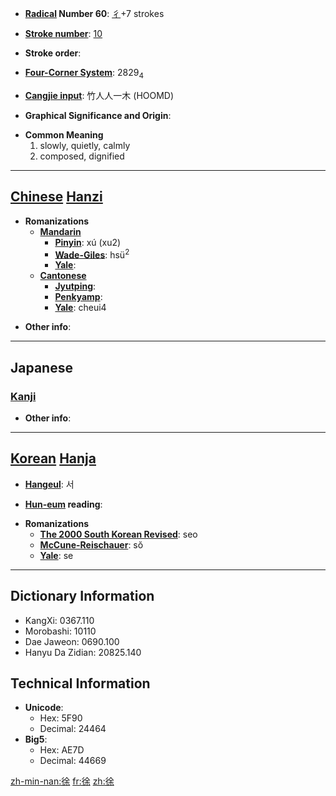 * '''[[Wiktionary:Chinese radical index| Radical]] Number 60''': [[Wiktionary:Chinese radical index 彳|彳]]+7 strokes

* '''[[Wiktionary:Chinese total strokes index|Stroke number]]''': [[Wiktionary:Chinese total strokes index 10|10]]

* '''Stroke order''': 

* '''[[Wiktionary:Chinese four corner index|Four-Corner System]]''': 2829<sub>4</sub>

* '''[[Wiktionary:Chinese Cangjie index|Cangjie input]]''': 竹人人一木 (HOOMD)

* '''Graphical Significance and Origin''': 

* '''Common Meaning'''
*#slowly, quietly, calmly
*# composed, dignified


----

== [[Chinese]] [[Hanzi]] ==

* '''Romanizations'''
** '''[[Mandarin]]'''
*** '''[[Pinyin]]''': xú (xu2)
*** '''[[Wade-Giles]]''': hsü<sup>2</sup>
*** '''[[Yale]]''': 
** '''[[Cantonese]]'''
*** '''[[Jyutping]]''':
*** '''[[Penkyamp]]''': 
*** '''[[Yale]]''': cheui4

* '''Other info''': 

----

==Japanese==
===[[Kanji]]===
{{kanji|on readings=[[じょ]] (jo)
|kun readings=[[おもむろ]] (omomuro)
}}

* '''Other info''':  

----

== [[Korean]] [[Hanja]] ==

* '''[[Hangeul]]''': 서

* '''[[Hun-eum]] reading''': 

* '''Romanizations'''
** '''[[The 2000 South Korean Revised Romanization|The 2000 South Korean Revised]]''': seo
** '''[[McCune-Reischauer]]''': sŏ
** '''[[Yale]]''': se

----

== Dictionary Information ==

* KangXi: 0367.110
* Morobashi: 10110
* Dae Jaweon: 0690.100
* Hanyu Da Zidian: 20825.140

== Technical Information ==

* '''Unicode''':
** Hex: 5F90
** Decimal: 24464
* '''Big5''':
** Hex: AE7D
** Decimal: 44669

[[zh-min-nan:徐]]
[[fr:徐]]
[[zh:徐]]